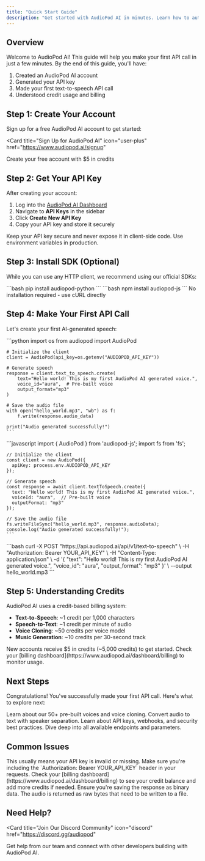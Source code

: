 ```yaml
---
title: "Quick Start Guide"
description: "Get started with AudioPod AI in minutes. Learn how to authenticate, make your first API call, and integrate audio processing into your app."
---
```


## Overview

Welcome to AudioPod AI! This guide will help you make your first API call in just a few minutes. By the end of this guide, you'll have:

1. Created an AudioPod AI account
2. Generated your API key
3. Made your first text-to-speech API call
4. Understood credit usage and billing

## Step 1: Create Your Account

Sign up for a free AudioPod AI account to get started:

<Card
  title="Sign Up for AudioPod AI"
  icon="user-plus"
  href="https://www.audiopod.ai/signup"
>
  Create your free account with $5 in credits
</Card>

## Step 2: Get Your API Key

After creating your account:

1. Log into the [AudioPod AI Dashboard](https://www.audiopod.ai/dashboard)
2. Navigate to **API Keys** in the sidebar
3. Click **Create New API Key**
4. Copy your API key and store it securely

<Warning>
  Keep your API key secure and never expose it in client-side code. Use
  environment variables in production.
</Warning>

## Step 3: Install SDK (Optional)

While you can use any HTTP client, we recommend using our official SDKs:

<Tabs>
  <Tab title="Python">```bash pip install audiopod-python ```</Tab>
  <Tab title="Node.js">```bash npm install audiopod-js ```</Tab>
  <Tab title="cURL">No installation required - use cURL directly</Tab>
</Tabs>

## Step 4: Make Your First API Call

Let's create your first AI-generated speech:

<Tabs>
  <Tab title="Python">
    ```python
    import os
    from audiopod import AudioPod

    # Initialize the client
    client = AudioPod(api_key=os.getenv("AUDIOPOD_API_KEY"))

    # Generate speech
    response = client.text_to_speech.create(
        text="Hello world! This is my first AudioPod AI generated voice.",
        voice_id="aura",  # Pre-built voice
        output_format="mp3"
    )

    # Save the audio file
    with open("hello_world.mp3", "wb") as f:
        f.write(response.audio_data)

    print("Audio generated successfully!")
    ```

  </Tab>
  <Tab title="Node.js">
    ```javascript
    import { AudioPod } from 'audiopod-js';
    import fs from 'fs';

    // Initialize the client
    const client = new AudioPod({
      apiKey: process.env.AUDIOPOD_API_KEY
    });

    // Generate speech
    const response = await client.textToSpeech.create({
      text: "Hello world! This is my first AudioPod AI generated voice.",
      voiceId: "aura",  // Pre-built voice
      outputFormat: "mp3"
    });

    // Save the audio file
    fs.writeFileSync("hello_world.mp3", response.audioData);
    console.log("Audio generated successfully!");
    ```

  </Tab>
  <Tab title="cURL">
    ```bash
    curl -X POST "https://api.audiopod.ai/api/v1/text-to-speech" \
      -H "Authorization: Bearer YOUR_API_KEY" \
      -H "Content-Type: application/json" \
      -d '{
        "text": "Hello world! This is my first AudioPod AI generated voice.",
        "voice_id": "aura",
        "output_format": "mp3"
      }' \
      --output hello_world.mp3
    ```
  </Tab>
</Tabs>

## Step 5: Understanding Credits

AudioPod AI uses a credit-based billing system:

- **Text-to-Speech**: ~1 credit per 1,000 characters
- **Speech-to-Text**: ~1 credit per minute of audio
- **Voice Cloning**: ~50 credits per voice model
- **Music Generation**: ~10 credits per 30-second track

<Info>
  New accounts receive $5 in credits (~5,000 credits) to get started. Check your
  [billing dashboard](https://www.audiopod.ai/dashboard/billing) to monitor
  usage.
</Info>

## Next Steps

Congratulations! You've successfully made your first API call. Here's what to explore next:

<Columns cols={2}>
  <Card
    title="Explore Voice Options"
    icon="microphone"
    href="/features/text-to-speech"
  >
    Learn about our 50+ pre-built voices and voice cloning.
  </Card>
  <Card
    title="Try Speech-to-Text"
    icon="waveform"
    href="/features/speech-to-text"
  >
    Convert audio to text with speaker separation.
  </Card>
  <Card title="Authentication Guide" icon="key" href="/authentication">
    Learn about API keys, webhooks, and security best practices.
  </Card>
  <Card title="API Reference" icon="code" href="/api-reference/text-to-speech">
    Dive deep into all available endpoints and parameters.
  </Card>
</Columns>

## Common Issues

<AccordionGroup>
  <Accordion title="401 Unauthorized Error">
    This usually means your API key is invalid or missing. Make sure you're
    including the `Authorization: Bearer YOUR_API_KEY` header in your requests.
  </Accordion>

  <Accordion title="Credit Limit Exceeded">
    Check your [billing dashboard](https://www.audiopod.ai/dashboard/billing) to
    see your credit balance and add more credits if needed.
  </Accordion>

  <Accordion title="Audio File Not Playing">
    Ensure you're saving the response as binary data. The audio is returned as
    raw bytes that need to be written to a file.
  </Accordion>
</AccordionGroup>

## Need Help?

<Card
  title="Join Our Discord Community"
  icon="discord"
  href="https://discord.gg/audiopod"
>
  Get help from our team and connect with other developers building with
  AudioPod AI.
</Card>
